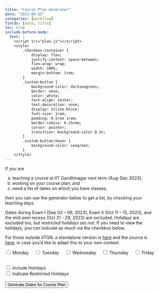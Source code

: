 ```yaml
---
title: "Course Plan Generator"
date: "2023-04-25"
categories: [workflow]
fields: [date, title]
toc: true
include-before-body:
  text: |
    <script src="plan.js"></script>
    <style>
        .checkbox-container {
            display: flex;
            justify-content: space-between;
            flex-wrap: wrap;
            width: 100%;
            margin-bottom: 1rem;
        }
        .custom-button {
            background-color: darkseagreen;
            border: none;
            color: white;
            text-align: center;
            text-decoration: none;
            display: inline-block;
            font-size: 1rem;
            padding: 0.5rem 1rem;
            border-radius: 0.25rem;
            cursor: pointer;
            transition: background-color 0.3s;
        }
        .custom-button:hover {
            background-color: seagreen;
        }
    </style>
---
```


If you are 

a. teaching a course at IIT Gandhinagar next term (Aug-Dec 2023), 
b. working on your course plan, and 
c. need a list of dates on which you have classes, 

then you can use the generator below to get a list, by checking your teaching days.

Dates during Exam I (Sep 02 – 06, 2023), Exam II (Oct 11 – 15, 2023), and the mid-sem recess (Oct 21 -  29, 2023) are excluded. Holidays are excluded too, but _restricted holidays are not_. If you need to view the holidays, you can indicate as much via the checkbox below.

For those outside IITGN: a standalone version is [here](https://classplan.neeldhara.repl.co/) and the source is [here](https://github.com/neeldhara/ClassPlan/tree/main), in case you'd like to adapt this to your own context.

<div>
<form>
<input type="checkbox" id="monday" name="day">&nbsp;Monday &nbsp;&nbsp;&nbsp;
<input type="checkbox" id="tuesday" name="day">&nbsp;Tuesday &nbsp;&nbsp;&nbsp;
<input type="checkbox" id="wednesday" name="day">&nbsp;Wednesday &nbsp;&nbsp;&nbsp;
<input type="checkbox" id="thursday" name="day">&nbsp;Thursday &nbsp;&nbsp;&nbsp;
<input type="checkbox" id="friday" name="day">&nbsp;Friday
</form></div>
<br>
<label><input type="checkbox" id="includeHolidays" name="includeHolidays"> Include Holidays</label>
<br>
<label><input type="checkbox" id="indicateRestrictedHolidays"> Indicate Restricted Holidays</label>
<br>
<br>
<button  class="custom-button"  onclick="generateDates()">
Generate Dates for Course Plan
</button>
<br><br>
<div class="sourceCode">
<pre class="sourceCode plaintext code-with-copy">
<code class="sourceCode plaintext" id="datesList">
</code>
</pre>
</div>
